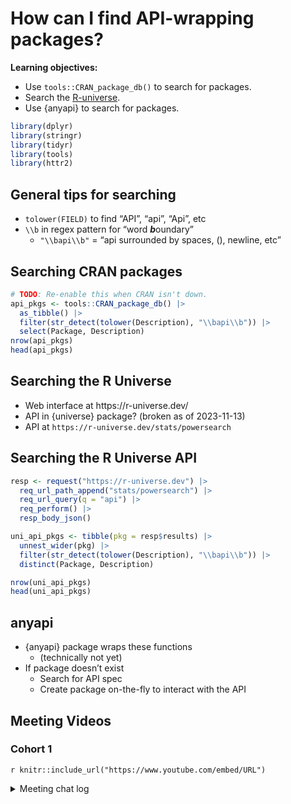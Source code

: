 # How can I find API-wrapping packages?

**Learning objectives:**

-   Use `tools::CRAN_package_db()` to search for packages.
-   Search the [R-universe](https://r-universe.dev).
-   Use {anyapi} to search for packages.

```r
library(dplyr)
library(stringr)
library(tidyr)
library(tools)
library(httr2)
```

## General tips for searching {-}

-   `tolower(FIELD)` to find "API", "api", "Api", etc
-   `\\b` in regex pattern for "word ***b***oundary"
    -   `"\\bapi\\b"` = "api surrounded by spaces, (), newline, etc"

## Searching CRAN packages {-}

```r
# TODO: Re-enable this when CRAN isn't down.
api_pkgs <- tools::CRAN_package_db() |> 
  as_tibble() |> 
  filter(str_detect(tolower(Description), "\\bapi\\b")) |> 
  select(Package, Description)
nrow(api_pkgs)
head(api_pkgs)
```

## Searching the R Universe {-}

-   Web interface at https://r-universe.dev/
-   API in {universe} package? (broken as of 2023-11-13)
-   API at `https://r-universe.dev/stats/powersearch`

## Searching the R Universe API {-}

```r
resp <- request("https://r-universe.dev") |> 
  req_url_path_append("stats/powersearch") |>
  req_url_query(q = "api") |> 
  req_perform() |> 
  resp_body_json()

uni_api_pkgs <- tibble(pkg = resp$results) |> 
  unnest_wider(pkg) |> 
  filter(str_detect(tolower(Description), "\\bapi\\b")) |> 
  distinct(Package, Description)

nrow(uni_api_pkgs)
head(uni_api_pkgs)
```

## anyapi {-}

-   {anyapi} package wraps these functions
    -   (technically not yet)
-   If package doesn't exist
    -   Search for API spec
    -   Create package on-the-fly to interact with the API

## Meeting Videos {-}

### Cohort 1 {-}

`r knitr::include_url("https://www.youtube.com/embed/URL")`

<details>
<summary> Meeting chat log </summary>

```
LOG
```
</details>

